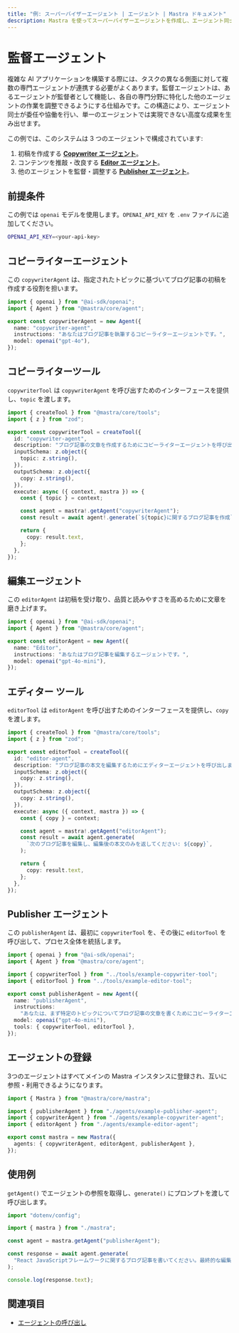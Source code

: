 ```yaml
---
title: "例: スーパーバイザーエージェント | エージェント | Mastra ドキュメント"
description: Mastra を使ってスーパーバイザーエージェントを作成し、エージェント同士がツール関数を通じてやり取りする例。
---
```




# 監督エージェント

複雑な AI アプリケーションを構築する際には、タスクの異なる側面に対して複数の専門エージェントが連携する必要がよくあります。監督エージェントは、あるエージェントが監督者として機能し、各自の専門分野に特化した他のエージェントの作業を調整できるようにする仕組みです。この構造により、エージェント同士が委任や協働を行い、単一のエージェントでは実現できない高度な成果を生み出せます。

この例では、このシステムは 3 つのエージェントで構成されています:

1. 初稿を作成する [**Copywriter エージェント**](#copywriter-agent)。
2. コンテンツを推敲・改良する [**Editor エージェント**](#editor-agent)。
3. 他のエージェントを監督・調整する [**Publisher エージェント**](#publisher-agent)。

## 前提条件

この例では `openai` モデルを使用します。`OPENAI_API_KEY` を `.env` ファイルに追加してください。

```bash title=".env" copy
OPENAI_API_KEY=<your-api-key>
```


## コピーライターエージェント

この `copywriterAgent` は、指定されたトピックに基づいてブログ記事の初稿を作成する役割を担います。

```typescript title="src/mastra/agents/example-copywriter-agent.ts" showLineNumbers copy
import { openai } from "@ai-sdk/openai";
import { Agent } from "@mastra/core/agent";

export const copywriterAgent = new Agent({
  name: "copywriter-agent",
  instructions: "あなたはブログ記事を執筆するコピーライターエージェントです。",
  model: openai("gpt-4o"),
});
```


## コピーライターツール

`copywriterTool` は `copywriterAgent` を呼び出すためのインターフェースを提供し、`topic` を渡します。

```typescript title="src/mastra/tools/example-copywriter-tool.ts"
import { createTool } from "@mastra/core/tools";
import { z } from "zod";

export const copywriterTool = createTool({
  id: "copywriter-agent",
  description: "ブログ記事の文章を作成するためにコピーライターエージェントを呼び出します。",
  inputSchema: z.object({
    topic: z.string(),
  }),
  outputSchema: z.object({
    copy: z.string(),
  }),
  execute: async ({ context, mastra }) => {
    const { topic } = context;

    const agent = mastra!.getAgent("copywriterAgent");
    const result = await agent!.generate(`${topic}に関するブログ記事を作成`);

    return {
      copy: result.text,
    };
  },
});
```


## 編集エージェント

この `editorAgent` は初稿を受け取り、品質と読みやすさを高めるために文章を磨き上げます。

```typescript title="src/mastra/agents/example-editor-agent.ts" showLineNumbers copy
import { openai } from "@ai-sdk/openai";
import { Agent } from "@mastra/core/agent";

export const editorAgent = new Agent({
  name: "Editor",
  instructions: "あなたはブログ記事を編集するエージェントです。",
  model: openai("gpt-4o-mini"),
});
```


## エディター ツール

`editorTool` は `editorAgent` を呼び出すためのインターフェースを提供し、`copy` を渡します。

```typescript title="src/mastra/tools/example-editor-tool.ts" showLineNumbers copy
import { createTool } from "@mastra/core/tools";
import { z } from "zod";

export const editorTool = createTool({
  id: "editor-agent",
  description: "ブログ記事の本文を編集するためにエディターエージェントを呼び出します。",
  inputSchema: z.object({
    copy: z.string(),
  }),
  outputSchema: z.object({
    copy: z.string(),
  }),
  execute: async ({ context, mastra }) => {
    const { copy } = context;

    const agent = mastra!.getAgent("editorAgent");
    const result = await agent.generate(
      `次のブログ記事を編集し、編集後の本文のみを返してください: ${copy}`,
    );

    return {
      copy: result.text,
    };
  },
});
```


## Publisher エージェント

この `publisherAgent` は、最初に `copywriterTool` を、その後に `editorTool` を呼び出して、プロセス全体を統括します。

```typescript title="src/mastra/agents/example-publisher-agent.ts" showLineNumbers copy
import { openai } from "@ai-sdk/openai";
import { Agent } from "@mastra/core/agent";

import { copywriterTool } from "../tools/example-copywriter-tool";
import { editorTool } from "../tools/example-editor-tool";

export const publisherAgent = new Agent({
  name: "publisherAgent",
  instructions:
    "あなたは、まず特定のトピックについてブログ記事の文章を書くためにコピーライターエージェントを呼び出し、次にその文章を編集するためにエディターエージェントを呼び出すパブリッシャーエージェントです。最終的に編集された文章のみを返してください。",
  model: openai("gpt-4o-mini"),
  tools: { copywriterTool, editorTool },
});
```


## エージェントの登録

3つのエージェントはすべてメインの Mastra インスタンスに登録され、互いに参照・利用できるようになります。

```typescript title="src/mastra/index.ts" showLineNumbers copy
import { Mastra } from "@mastra/core/mastra";

import { publisherAgent } from "./agents/example-publisher-agent";
import { copywriterAgent } from "./agents/example-copywriter-agent";
import { editorAgent } from "./agents/example-editor-agent";

export const mastra = new Mastra({
  agents: { copywriterAgent, editorAgent, publisherAgent },
});
```


## 使用例

`getAgent()` でエージェントの参照を取得し、`generate()` にプロンプトを渡して呼び出します。

```typescript title="src/test-publisher-agent.ts" showLineNumbers copy
import "dotenv/config";

import { mastra } from "./mastra";

const agent = mastra.getAgent("publisherAgent");

const response = await agent.generate(
  "React JavaScriptフレームワークに関するブログ記事を書いてください。最終的な編集済みの原稿のみを返してください。",
);

console.log(response.text);
```

<GithubLink outdated={true} marginTop="mt-16" link="https://github.com/mastra-ai/mastra/blob/main/examples/basics/agents/hierarchical-multi-agent" />


## 関連項目

- [エージェントの呼び出し](./calling-agents)